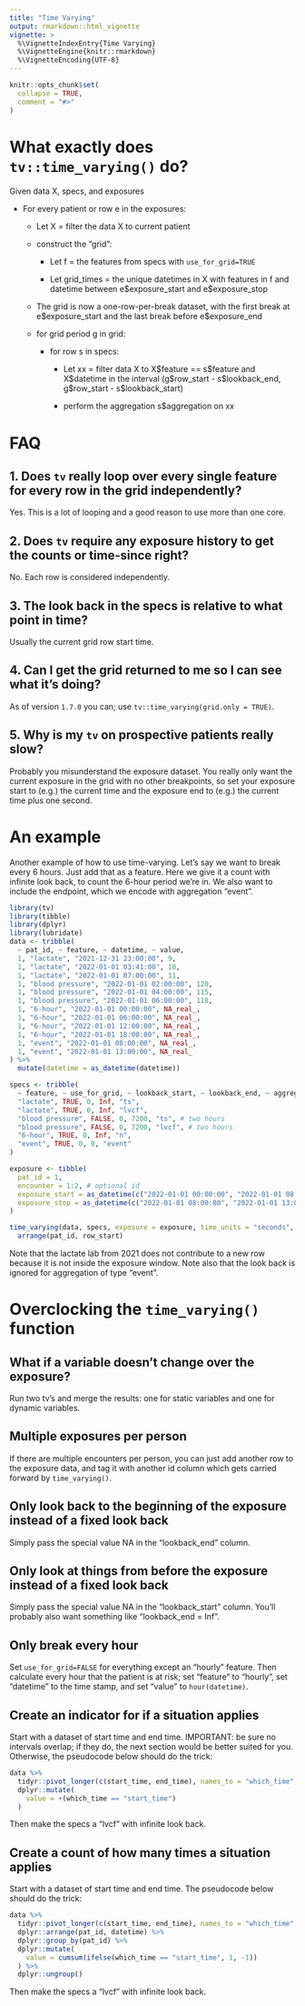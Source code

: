```yaml
---
title: "Time Varying"
output: rmarkdown::html_vignette
vignette: >
  %\VignetteIndexEntry{Time Varying}
  %\VignetteEngine{knitr::rmarkdown}
  %\VignetteEncoding{UTF-8}
---
```


```r
knitr::opts_chunk$set(
  collapse = TRUE,
  comment = "#>"
)
```


# What exactly does `tv::time_varying()` do?

Given data X, specs, and exposures

- For every patient or row e in the exposures:
  
    - Let X = filter the data X to current patient
    
    - construct the "grid":
    
        - Let f = the features from specs with `use_for_grid=TRUE`
        
        - Let grid_times = the unique datetimes in X with features in f and
          datetime between e\$exposure_start and e\$exposure_stop
  
    - The grid is now a one-row-per-break dataset, with the first break at e\$exposure_start
      and the last break before e$exposure_end
      
    - for grid period g in grid:
    
        - for row s in specs:
        
            - Let xx = filter data X to X\$feature == s\$feature and X\$datetime in the interval 
              (g\$row_start - s\$lookback_end, g\$row_start - s\$lookback_start)
              
            - perform the aggregation s$aggregation on xx

# FAQ

## 1. Does `tv` really loop over every single feature for every row in the grid independently?

Yes. This is a lot of looping and a good reason to use more than one core.

## 2. Does `tv` require any exposure history to get the counts or time-since right?

No. Each row is considered independently.

## 3. The look back in the specs is relative to what point in time?

Usually the current grid row start time.

## 4. Can I get the grid returned to me so I can see what it's doing?

As of version `1.7.0` you can; use `tv::time_varying(grid.only = TRUE)`.

## 5. Why is my `tv` on prospective patients really slow?

Probably you misunderstand the exposure dataset.
You really only want the current exposure in the grid with no other breakpoints,
so set your exposure start to (e.g.) the current time and
the exposure end to (e.g.) the current time plus one second.


# An example

Another example of how to use time-varying. Let's say we want to break every 6 hours. Just add that as a feature. Here we give it a count with infinite look back, to count the 6-hour period we're in. We also want to include the endpoint, which we encode with aggregation "event".

```r
library(tv)
library(tibble)
library(dplyr)
library(lubridate)
data <- tribble(
  ~ pat_id, ~ feature, ~ datetime, ~ value,
  1, "lactate", "2021-12-31 23:00:00", 9,
  1, "lactate", "2022-01-01 03:41:00", 10,
  1, "lactate", "2022-01-01 07:00:00", 11,
  1, "blood pressure", "2022-01-01 02:00:00", 120,
  1, "blood pressure", "2022-01-01 04:00:00", 115,
  1, "blood pressure", "2022-01-01 06:00:00", 118,
  1, "6-hour", "2022-01-01 00:00:00", NA_real_,
  1, "6-hour", "2022-01-01 06:00:00", NA_real_,
  1, "6-hour", "2022-01-01 12:00:00", NA_real_,
  1, "6-hour", "2022-01-01 18:00:00", NA_real_,
  1, "event", "2022-01-01 08:00:00", NA_real_,
  1, "event", "2022-01-01 13:00:00", NA_real_
) %>%
  mutate(datetime = as_datetime(datetime))

specs <- tribble(
  ~ feature, ~ use_for_grid, ~ lookback_start, ~ lookback_end, ~ aggregation,
  "lactate", TRUE, 0, Inf, "ts",
  "lactate", TRUE, 0, Inf, "lvcf",
  "blood pressure", FALSE, 0, 7200, "ts", # two hours
  "blood pressure", FALSE, 0, 7200, "lvcf", # two hours
  "6-hour", TRUE, 0, Inf, "n",
  "event", TRUE, 0, 0, "event"
)

exposure <- tibble(
  pat_id = 1,
  encounter = 1:2, # optional id
  exposure_start = as_datetime(c("2022-01-01 00:00:00", "2022-01-01 08:00:00")),
  exposure_stop = as_datetime(c("2022-01-01 08:00:00", "2022-01-01 13:00:00")),
)

time_varying(data, specs, exposure = exposure, time_units = "seconds", n_cores = 1) %>%
  arrange(pat_id, row_start)

```

Note that the lactate lab from 2021 does not contribute to a new row because it is not inside the exposure window.
Note also that the look back is ignored for aggregation of type "event".

# Overclocking the `time_varying()` function

## What if a variable doesn't change over the exposure?

Run two tv's and merge the results: one for static variables and one for dynamic variables.

## Multiple exposures per person

If there are multiple encounters per person, you can just add another row to the exposure data,
and tag it with another id column which gets carried forward by `time_varying()`.

## Only look back to the beginning of the exposure instead of a fixed look back

Simply pass the special value NA in the "lookback_end" column.

## Only look at things from before the exposure instead of a fixed look back

Simply pass the special value NA in the "lookback_start" column. You'll probably also want something like "lookback_end = Inf".

## Only break every hour

Set `use_for_grid=FALSE` for everything except an "hourly" feature. Then calculate every hour that the patient is at risk; set
"feature" to "hourly", set "datetime" to the time stamp, and set "value" to `hour(datetime)`.

## Create an indicator for if a situation applies

Start with a dataset of start time and end time. IMPORTANT: be sure no intervals overlap; if they do, the next section would be better suited for you.
Otherwise, the pseudocode below should do the trick:

```r
data %>% 
  tidyr::pivot_longer(c(start_time, end_time), names_to = "which_time", values_to = "datetime") %>% 
  dplyr::mutate(
    value = +(which_time == "start_time")
  )
```

Then make the specs a "lvcf" with infinite look back.

## Create a count of how many times a situation applies

Start with a dataset of start time and end time. The pseudocode below should do the trick:

```r
data %>% 
  tidyr::pivot_longer(c(start_time, end_time), names_to = "which_time", values_to = "datetime") %>% 
  dplyr::arrange(pat_id, datetime) %>% 
  dplyr::group_by(pat_id) %>% 
  dplyr::mutate(
    value = cumsum(ifelse(which_time == "start_time", 1, -1))
  ) %>% 
  dplyr::ungroup()
```

Then make the specs a "lvcf" with infinite look back.
